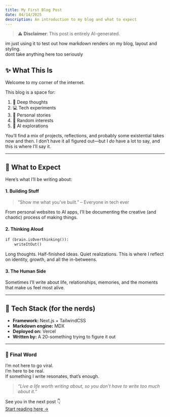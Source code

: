 ```yaml
---
title: My First Blog Post
date: 04/14/2025
description: An introduction to my blog and what to expect
---
```


> ⚠️ **Disclaimer**: This post is entirely AI-generated.  

im just using it to test out how markdown renders on my blog, layout and styling.  
dont take anything here too seriously

## ✨ What This Is

Welcome to my corner of the internet.

This blog is a space for:

1. 🧠 Deep thoughts
2. 💻 Tech experiments
3. 📓 Personal stories
4. 🏀 Random interests
5. 🤖 AI explorations

You’ll find a mix of projects, reflections, and probably some existential takes now and then. I don’t have it all figured out—but I *do* have a lot to say, and this is where I’ll say it.

---

## 📌 What to Expect

Here’s what I’ll be writing about:

#### 1. **Building Stuff**

> “Show me what you’ve built.” – Everyone in tech ever  

From personal websites to AI apps, I’ll be documenting the creative (and chaotic) process of making things.

#### 2. **Thinking Aloud**

```txt
if (brain.isOverthinking()):
    writeItOut()
```

Long thoughts. Half-finished ideas. Quiet realizations. This is where I reflect on identity, growth, and all the in-betweens.

#### 3. **The Human Side**

Sometimes I’ll write about life, relationships, memories, and the moments that make us feel most alive.

---

## 🔧 Tech Stack (for the nerds)

- **Framework:** Next.js + TailwindCSS  
- **Markdown engine:** MDX  
- **Deployed on:** Vercel  
- **Written by:** A 20-something trying to figure it out

---

### 🐢 Final Word

I’m not here to go viral.  
I’m here to be real.  
If something I write resonates, that’s enough.

> _“Live a life worth writing about, so you don’t have to write too much about it.”_

See you in the next post 👇  
[Start reading here →](#)
